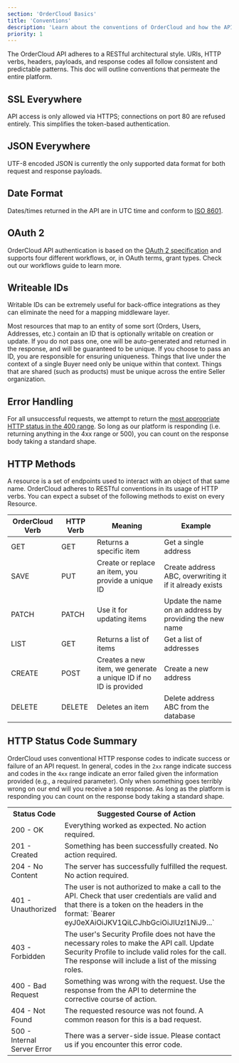 ```yaml
---
section: 'OrderCloud Basics'
title: 'Conventions'
description: 'Learn about the conventions of OrderCloud and how the APIs predictable nature enables extreme interoperability.'
priority: 1
---
```


The OrderCloud API adheres to a RESTful architectural style. URIs, HTTP verbs, headers, payloads, and response codes all follow consistent and predictable patterns. This doc will outline conventions that permeate the entire platform.

## SSL Everywhere

API access is only allowed via HTTPS; connections on port 80 are refused entirely. This simplifies the token-based authentication.

## JSON Everywhere

UTF-8 encoded JSON is currently the only supported data format for both request and response payloads.

## Date Format

Dates/times returned in the API are in UTC time and conform to [ISO 8601](http://en.wikipedia.org/wiki/ISO_8601).

## OAuth 2

OrderCloud API authentication is based on the [OAuth 2 specification](http://tools.ietf.org/html/rfc6749) and supports four different workflows, or, in OAuth terms, grant types. Check out our <Link to="/knowledge-base/authentication">workflows guide</Link> to learn more.

## Writeable IDs

Writable IDs can be extremely useful for back-office integrations as they can eliminate the need for a mapping middleware layer.

Most resources that map to an entity of some sort (Orders, Users, Addresses, etc.) contain an ID that is optionally writable on creation or update. If you do not pass one, one will be auto-generated and returned in the response, and will be guaranteed to be unique. If you choose to pass an ID, you are responsible for ensuring uniqueness. Things that live under the context of a single Buyer need only be unique within that context. Things that are shared (such as products) must be unique across the entire Seller organization.

## Error Handling

For all unsuccessful requests, we attempt to return the [most appropriate HTTP status in the 400 range](http://en.wikipedia.org/wiki/List_of_HTTP_status_codes#4xx_Client_Error). So long as our platform is responding (i.e. returning anything in the 4xx range or 500), you can count on the response body taking a standard shape.

## HTTP Methods

A resource is a set of endpoints used to interact with an object of that same name. OrderCloud adheres to RESTful conventions in its usage of HTTP verbs. You can expect a subset of the following methods to exist on every Resource.

| OrderCloud Verb | HTTP Verb | Meaning                                                          | Example                                                 |
| --------------- | --------- | ---------------------------------------------------------------- | ------------------------------------------------------- |
| GET             | GET       | Returns a specific item                                          | Get a single address                                    |
| SAVE            | PUT       | Create or replace an item, you provide a unique ID               | Create address ABC, overwriting it if it already exists |
| PATCH           | PATCH     | Use it for updating items                                        | Update the name on an address by providing the new name |
| LIST            | GET       | Returns a list of items                                          | Get a list of addresses                                 |
| CREATE          | POST      | Creates a new item, we generate a unique ID if no ID is provided | Create a new address                                    |
| DELETE          | DELETE    | Deletes an item                                                  | Delete address ABC from the database                    |

## HTTP Status Code Summary

OrderCloud uses conventional HTTP response codes to indicate success or failure of an API request. In general, codes in the `2xx` range indicate success and codes in the `4xx` range indicate an error failed given the information provided (e.g., a required parameter). Only when something goes terribly wrong on our end will you receive a `500` response. As long as the platform is responding you can count on the response body taking a standard shape.

<div class="table-responsive">
  <table class="table table-striped table-bordered">
    <tbody>
      <tr>
        <th>Status Code</th>
        <th>Suggested Course of Action</th>
      </tr>
      <tr>
        <td>200 - OK</td>
        <td>Everything worked as expected. No action required.</td>
      </tr>
      <tr>
        <td>201 - Created</td>
        <td>Something has been successfully created. No action required.</td>
      </tr>
      <tr>
        <td>204 - No Content</td>
        <td>
          The server has successfully fulfilled the request. No action required.
        </td>
      </tr>
      <tr>
        <td>401 - Unauthorized</td>
        <td>
          The user is not authorized to make a call to the API. Check that user credentials are valid and that there is a token on the headers in the format: `Bearer eyJ0eXAiOiJKV1QiLCJhbGciOiJIUzI1NiJ9...`
        </td>
      </tr>
      <tr>
        <td>403 - Forbidden</td>
        <td>
          The user's Security Profile does not have the necessary roles to make the API call. Update Security Profile to include valid roles for the call. The response will include a list of the missing roles.
        </td>
      </tr>
      <tr>
        <td>400 - Bad Request</td>
        <td>
          Something was wrong with the request. Use the response from the API to determine the corrective course of action. 
        </td>
      </tr>
      <tr>
        <td>404 - Not Found</td>
        <td>
          The requested resource was not found. A common reason for this is a bad request.
        </td>
      </tr>
      <tr>
        <td>500 - Internal Server Error</td>
        <td>
          There was a server-side issue. Please contact us if you encounter this error code.
        </td>
      </tr>
    </tbody>
  </table>
</div>
